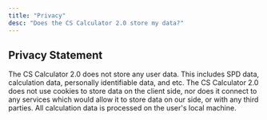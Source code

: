 ```yaml
---
title: "Privacy"
desc: "Does the CS Calculator 2.0 store my data?"
---
```


## Privacy Statement

The CS Calculator 2.0 does not store any user data. This includes SPD data, calculation data, personally identifiable data, and etc. The CS Calculator 2.0 does not use cookies to store data on the client side, nor does it connect to any services which would allow it to store data on our side, or with any third parties. All calculation data is processed on the user's local machine.
